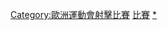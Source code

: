 {{Navbox
|name = 歐洲運動會射擊比賽
|title = [[歐洲運動會射擊比賽]]
|imageleft = [[Image:Shooting pictogram.svg|50px]]
|imageleftstyle = width:60px; <!-- minimize width used by left image cell -->
|imagestyle = width:60px; <!-- same as imageleftstyle to center the list -->
|image = [[File:No image.svg|40px|link=]] <!-- empty right image to center the list -->
|bodyclass = hlist
|list1 =
* [[2015年歐洲運動會射擊比賽|2015]]
* [[2019年歐洲運動會射擊比賽|2019]]
|below =
* [[歐洲運動會射擊獎牌得主列表|獎牌得主列表]]
* [[歐洲運動會射擊紀錄列表|紀錄列表]]
}}<includeonly>[[Category:歐洲運動會射擊比賽]]</includeonly><noinclude>
[[Category:歐洲運動會模板|比賽]]
[[Category:歐洲運動會射擊比賽|*]]
</noinclude>